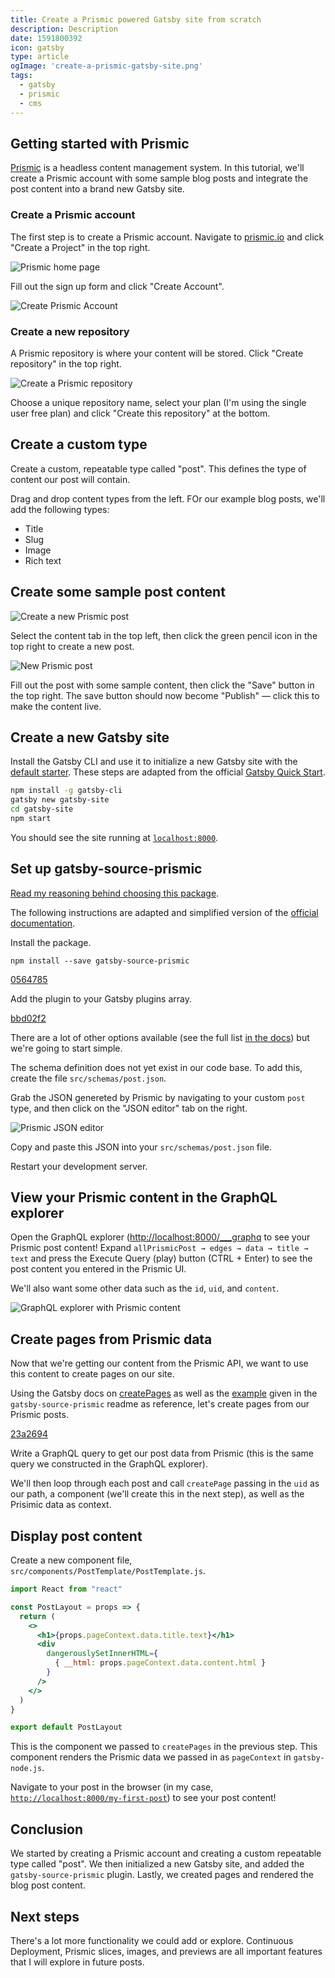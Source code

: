 ```yaml
---
title: Create a Prismic powered Gatsby site from scratch
description: Description
date: 1591800392
icon: gatsby
type: article
ogImage: 'create-a-prismic-gatsby-site.png'
tags:
  - gatsby
  - prismic
  - cms
---
```



## Getting started with Prismic

[Prismic](https://prismic.io/) is a headless content management system. In this tutorial, we'll create a Prismic account with some sample blog posts and integrate the post content into a brand new Gatsby site.

### Create a Prismic account

The first step is to create a Prismic account. Navigate to [prismic.io](https://prismic.io/) and click "Create a Project" in the top right.

![Prismic home page](./images/prismic-site.png)

Fill out the sign up form and click "Create Account".

![Create Prismic Account](./images/prismic-create-account.png)


### Create a new repository

A Prismic repository is where your content will be stored. Click "Create repository" in the top right.

![Create a Prismic repository](./images/prismic-create-repository.png)

Choose a unique repository name, select your plan (I'm using the single user free plan) and click "Create this repository" at the bottom.

## Create a custom type

Create a custom, repeatable type called "post". This defines the type of content our post will contain.

Drag and drop content types from the left. FOr our example blog posts, we'll add the following types:

  - Title
  - Slug
  - Image
  - Rich text

## Create some sample post content

![Create a new Prismic post](./images/prismic-create-content.png)

Select the content tab in the top left, then click the green pencil icon in the top right to create a new post.

![New Prismic post](./images/prismic-create-post.png)

Fill out the post with some sample content, then click the "Save" button in the top right. The save button should now become "Publish" — click this to make the content live.


## Create a new Gatsby site

Install the Gatsby CLI and use it to initialize a new Gatsby site with the [default starter](https://github.com/gatsbyjs/gatsby-starter-default). These steps are adapted from the official [Gatsby Quick Start](https://www.gatsbyjs.org/docs/quick-start).

```bash
npm install -g gatsby-cli
gatsby new gatsby-site
cd gatsby-site
npm start
```

You should see the site running at [`localhost:8000`](http://localhost:8000).

## Set up gatsby-source-prismic

[Read my reasoning behind choosing this package](/why-gatsby-source-prismic).

The following instructions are adapted and simplified version of the [official documentation](https://github.com/angeloashmore/gatsby-source-prismic).

Install the package.

`npm install --save gatsby-source-prismic`

[0564785](https://github.com/RyanWarner/gatsby-starter-prismic/commit/0564785d0e83d230cedb44a332cc6ea4500cc572)

Add the plugin to your Gatsby plugins array.

<AddPlugin />

[bbd02f2](https://github.com/RyanWarner/gatsby-starter-prismic/commit/bbd02f21238fdaf18892ffb399157fd4edc5039c)

There are a lot of other options available (see the full list [in the docs](https://github.com/angeloashmore/gatsby-source-prismic#how-to-use)) but we're going to start simple.

The schema definition does not yet exist in our code base. To add this, create the file `src/schemas/post.json`.

Grab the JSON genereted by Prismic by navigating to your custom `post` type, and then click on the "JSON editor" tab on the right.

![Prismic JSON editor](./images/prismic-json-editor.png)

Copy and paste this JSON into your `src/schemas/post.json` file.

Restart your development server.

## View your Prismic content in the GraphQL explorer

Open the GraphQL explorer ([http://localhost:8000/___graphq](http://localhost:8000/___graphql) to see your Prismic post content! Expand `allPrismicPost → edges → data → title → text` and press the Execute Query (play) button (CTRL + Enter) to see the post content you entered in the Prismic UI.

We'll also want some other data such as the `id`, `uid`, and `content`.

![GraphQL explorer with Prismic content](./images/prismic-graphql-explorer.png)

## Create pages from Prismic data

Now that we're getting our content from the Prismic API, we want to use this content to create pages on our site.

Using the Gatsby docs on [createPages](https://www.gatsbyjs.org/docs/node-apis/#createPages) as well as the [example](https://github.com/angeloashmore/gatsby-source-prismic#sites-gatsby-nodejs-example) given in the `gatsby-source-prismic` readme as reference, let's create pages from our Prismic posts.

<CreatePages />

[23a2694](https://github.com/RyanWarner/gatsby-starter-prismic/commit/23a2694c590535ba866702d6d6d742ff4d782519)

Write a GraphQL query to get our post data from Prismic (this is the same query we constructed in the GraphQL explorer).

We'll then loop through each post and call `createPage` passing in the `uid` as our path, a component (we'll create this in the next step), as well as the Prisimic data as context.

## Display post content

Create a new component file, `src/components/PostTemplate/PostTemplate.js`.

```jsx
import React from "react"

const PostLayout = props => {
  return (
    <>
      <h1>{props.pageContext.data.title.text}</h1>
      <div
        dangerouslySetInnerHTML={
          { __html: props.pageContext.data.content.html }
        }
      />
    </>
  )
}

export default PostLayout
```

This is the component we passed to `createPages` in the previous step. This component renders the Prismic data we passed in as `pageContext` in `gatsby-node.js`.

Navigate to your post in the browser (in my case, [`http://localhost:8000/my-first-post`](http://localhost:8000/sample-blog-post)) to see your post content!

## Conclusion

We started by creating a Prismic account and creating a custom repeatable type called "post". We then initialized a new Gatsby site, and added the `gatsby-source-prismic` plugin. Lastly, we created pages and rendered the blog post content.

## Next steps

There's a lot more functionality we could add or explore. Continuous Deployment, Prismic slices, images, and previews are all important features that I will explore in future posts.
